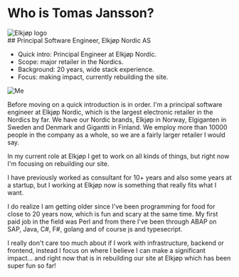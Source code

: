 
# Who is Tomas Jansson?

<Columns columns={2}>
<Column className="flex flex-col justify-center">
<div className="max-w-[50%] flex  w-full">
<Image src={ElkjopLogo} alt="Elkjøp logo" />
</div>

<div className="w-full">
## Principal Software Engineer, Elkjøp Nordic AS
</div>

- Quick intro: Principal Engineer at Elkjøp Nordic.
- Scope: major retailer in the Nordics.
- Background: 20 years, wide stack experience.
- Focus: making impact, currently rebuilding the site.

</Column>
<Column>

<Animate number={0}>
<div className="max-w-[75%] mt-12 mx-auto">
  <Image src={Me} alt="Me" className="object-fit"/>
</div>
</Animate>

</Column>
</Columns>

<Notes>


Before moving on a quick introduction is in order. I'm a principal software engineer at Elkjøp Nordic, which is the largest electronic retailer in the Nordics by far. We have our Nordic brands, Elkjøp in Norway, Elgiganten in Sweden and Denmark and Gigantti in Finland. We employ more than 10000 people in the company as a whole, so we are a fairly larger retailer I would say.

In my current role at Elkjøp I get to work on all kinds of things, but right now I'm focusing on rebuilding our site.

I have previously worked as consultant for 10+ years and also some years at a startup, but I working at Elkjøp now is something that really fits what I want.

I do realize I am getting older since I've been programming for food for close to 20 years now, which is fun and scary at the same time. My first paid job in the field was Perl and from there I've been through ABAP on SAP, Java, C#, F#, golang and of course js and typesecript.

I really don't care too much about if I work with infrastructure, backend or frontend, instead I focus on where I believe I can make a significant impact... and right now that is in rebuilding our site at Elkjøp which has been super fun so far!
</Notes>
